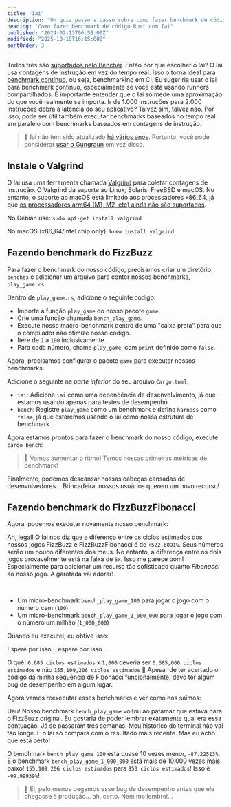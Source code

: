 ```yaml
---
title: "Iai"
description: "Um guia passo a passo sobre como fazer benchmark de código Rust com Iai"
heading: "Como fazer benchmark de código Rust com Iai"
published: "2024-02-13T06:50:00Z"
modified: "2025-10-18T16:15:00Z"
sortOrder: 3
---
```



<Benchmarking />

<FizzBuzzRust />

<StepByStepRust />

<MicroVsMacro />

<BenchmarkingRust />

Todos três são [suportados pelo Bencher](/pt/docs/explanation/adapters/). Então por que escolher o Iai?
O Iai usa contagens de instrução em vez do tempo real.
Isso o torna ideal para [benchmark contínuo](/pt/docs/explanation/continuous-benchmarking/), ou seja, benchmarking em CI.
Eu sugeriria usar o Iai para benchmark contínuo, especialmente se você está usando runners compartilhados.
É importante entender que o Iai só mede uma aproximação do que você realmente se importa.
Ir de 1.000 instruções para 2.000 instruções dobra a latência do seu aplicativo?
Talvez sim, talvez não.
Por isso, pode ser útil também executar benchmarks baseados no tempo real em paralelo com benchmarks baseados em contagens de instrução.

> 🐰 Iai não tem sido atualizado [há vários anos](https://github.com/bheisler/iai/commits/main/). Portanto, você pode considerar [usar o Gungraun](/pt/docs/explanation/adapters/#-rust-gungraun) em vez disso.

## Instale o Valgrind

O Iai usa uma ferramenta chamada [Valgrind](https://valgrind.org/) para coletar contagens de instrução.
O Valgrind dá suporte ao Linux, Solaris, FreeBSD e macOS.
No entanto, o suporte ao macOS está limitado aos processadores x86_64, já que [os processadores arm64 (M1, M2, etc) ainda não são suportados](https://github.com/LouisBrunner/valgrind-macos/issues/56).

No Debian use: `sudo apt-get install valgrind`

No macOS (x86_64/Intel chip only): `brew install valgrind`

<FizzBuzzRefactor />

## Fazendo benchmark do FizzBuzz

Para fazer o benchmark do nosso código, precisamos criar um diretório `benches` e adicionar um arquivo para conter nossos benchmarks, `play_game.rs`:

<GameBenchesTree />

Dentro de `play_game.rs`, adicione o seguinte código:

<FizzBuzzRefactorBenchesCode />

- Importe a função `play_game` do nosso pacote `game`.
- Crie uma função chamada `bench_play_game`.
- Execute nosso macro-benchmark dentro de uma "caixa preta" para que o compilador não otimize nosso código.
- Itere de `1` a `100` inclusivamente.
- Para cada número, chame `play_game`, com `print` definido como `false`.

Agora, precisamos configurar o pacote `game` para executar nossos benchmarks.

Adicione o seguinte na _parte inferior_ do seu arquivo `Cargo.toml`:

<GameCargoToml />

- `iai`: Adicione `iai` como uma dependência de desenvolvimento, já que estamos usando apenas para testes de desempenho.
- `bench`: Registre `play_game` como um benchmark e defina `harness` como `false`, já que estaremos usando o Iai como nossa estrutura de benchmark.

Agora estamos prontos para fazer o benchmark do nosso código, execute `cargo bench`:

<BenchPlayGameOutput />

> 🐰 Vamos aumentar o ritmo! Temos nossas primeiras métricas de benchmark!

Finalmente, podemos descansar nossas cabeças cansadas de desenvolvedores...
Brincadeira, nossos usuários querem um novo recurso!

<FizzBuzzFibonacciRust>
  <PlayGameRustCode />
</FizzBuzzFibonacciRust>

## Fazendo benchmark do FizzBuzzFibonacci

Agora, podemos executar novamente nosso benchmark:

<BenchPlayGameFibonacciOutput />

Ah, legal! O Iai nos diz que a diferença entre os ciclos estimados dos nossos jogos FizzBuzz e FizzBuzzFibonacci é de `+522.6091%`.
Seus números serão um pouco diferentes dos meus.
No entanto, a diferença entre os dois jogos provavelmente está na faixa de `5x`.
Isso me parece bom! Especialmente para adicionar um recurso tão sofisticado quanto _Fibonacci_ ao nosso jogo.
A garotada vai adorar!

<FizzBuzzFibonacciOpenRust>
  <FizzBuzzFibonacciOpenRustCode />
</FizzBuzzFibonacciOpenRust>

<TheEnd />

<br />

<OnFire />

<BenchPlayGameOnFireCode />

- Um micro-benchmark `bench_play_game_100` para jogar o jogo com o número cem (`100`)
- Um micro-benchmark `bench_play_game_1_000_000` para jogar o jogo com o número um milhão (`1_000_000`)

Quando eu executei, eu obtive isso:

<BenchPlayGameOnFireOutputStart />

Espere por isso... espere por isso...

<BenchPlayGameOnFireOutput />

O quê! `6,685 ciclos estimados` x `1,000` deveria ser `6,685,000 ciclos estimados` e não `155,109,206 ciclos estimados` 🤯
Apesar de ter acertado o código da minha sequência de Fibonacci funcionalmente, devo ter algum bug de desempenho em algum lugar.

<FizzBuzzFibonacciFixRust />

Agora vamos reexecutar esses benchmarks e ver como nos saímos:

<BenchPlayGameFixOutput />

Uau! Nosso benchmark `bench_play_game` voltou ao patamar que estava para o FizzBuzz original.
Eu gostaria de poder lembrar exatamente qual era essa pontuação. Já se passaram três semanas.
Meu histórico do terminal não vai tão longe.
E o Iai só compara com o resultado mais recente.
Mas eu acho que está perto!

O benchmark `bench_play_game_100` está quase 10 vezes menor, `-87.22513%`.
E o benchmark `bench_play_game_1_000_000` está mais de 10.000 vezes mais baixo! `155,109,206 ciclos estimados` para `950 ciclos estimados`!
Isso é `-99.99939%`!

> 🐰 Ei, pelo menos pegamos esse bug de desempenho antes que ele chegasse à produção... ah, certo. Nem me lembrei...

<CatchInCi />

<CatchInCiOutput />

<CatchInCiPlot />

<CatchInCiPlotRustBench title="Como fazer Benchmark Rust com Iai" />

<BencherFooter />
